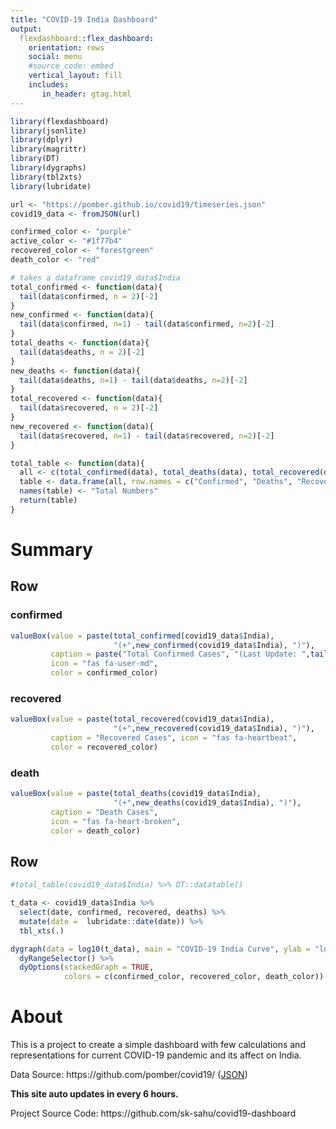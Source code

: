 ```yaml
---
title: "COVID-19 India Dashboard"
output: 
  flexdashboard::flex_dashboard:
    orientation: rows
    social: menu
    #source_code: embed
    vertical_layout: fill
    includes:
       in_header: gtag.html
---
```



```r
library(flexdashboard)
library(jsonlite)
library(dplyr)
library(magrittr)
library(DT)
library(dygraphs)
library(tbl2xts)
library(lubridate)
```

```r
url <- "https://pomber.github.io/covid19/timeseries.json"
covid19_data <- fromJSON(url)
```

```r
confirmed_color <- "purple"
active_color <- "#1f77b4"
recovered_color <- "forestgreen"
death_color <- "red"
```

```r
# takes a dataframe covid19_data$India
total_confirmed <- function(data){
  tail(data$confirmed, n = 2)[-2]
}
new_confirmed <- function(data){
  tail(data$confirmed, n=1) - tail(data$confirmed, n=2)[-2]
}
total_deaths <- function(data){
  tail(data$deaths, n = 2)[-2]
}
new_deaths <- function(data){
  tail(data$deaths, n=1) - tail(data$deaths, n=2)[-2]
}
total_recovered <- function(data){
  tail(data$recovered, n = 2)[-2]
}
new_recovered <- function(data){
  tail(data$recovered, n=1) - tail(data$recovered, n=2)[-2]
}

total_table <- function(data){
  all <- c(total_confirmed(data), total_deaths(data), total_recovered(data))
  table <- data.frame(all, row.names = c("Confirmed", "Deaths", "Recovered"))
  names(table) <- "Total Numbers"
  return(table)
}  

```


Summary
=======================================================================
Row
-----------------------------------------------------------------------

### confirmed {.value-box}

```r
valueBox(value = paste(total_confirmed(covid19_data$India), 
                       "(+",new_confirmed(covid19_data$India), ")"), 
         caption = paste("Total Confirmed Cases", "(Last Update: ",tail(covid19_data$India, n=1)$date, ")"), 
         icon = "fas fa-user-md", 
         color = confirmed_color)
```


### recovered {.value-box}

```r
valueBox(value = paste(total_recovered(covid19_data$India),
                       "(+",new_recovered(covid19_data$India), ")"), 
         caption = "Recovered Cases", icon = "fas fa-heartbeat", 
         color = recovered_color)
```

### death {.value-box}

```r

valueBox(value = paste(total_deaths(covid19_data$India),
                       "(+",new_deaths(covid19_data$India), ")"), 
         caption = "Death Cases", 
         icon = "fas fa-heart-broken", 
         color = death_color)
```

Row
-----------------------------------------------------------------------

```r
#total_table(covid19_data$India) %>% DT::datatable()

t_data <- covid19_data$India %>% 
  select(date, confirmed, recovered, deaths) %>% 
  mutate(date =  lubridate::date(date)) %>% 
  tbl_xts(.)

dygraph(data = log10(t_data), main = "COVID-19 India Curve", ylab = "log10(Numbers)") %>%
  dyRangeSelector() %>% 
  dyOptions(stackedGraph = TRUE, 
            colors = c(confirmed_color, recovered_color, death_color))

```


About
=======================================================================

This is a project to create a simple dashboard with few calculations and representations for current COVID-19 pandemic and its affect on India.

Data Source: https://github.com/pomber/covid19/ ([JSON](https://pomber.github.io/covid19/timeseries.json))

**This site auto updates in every 6 hours.**

Project Source Code: https://github.com/sk-sahu/covid19-dashboard
